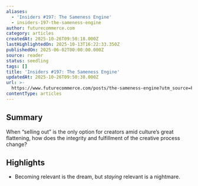 ```yaml
---
aliases:
  - 'Insiders #197: The Sameness Engine'
  - insiders-197-the-sameness-engine
author: futurecommerce.com
category: articles
createdAt: 2025-10-26T09:50:18.000Z
lastHighlightedOn: 2025-10-13T16:22:33.350Z
publishedOn: 2025-06-02T00:00:00.000Z
source: reader
status: seedling
tags: []
title: 'Insiders #197: The Sameness Engine'
updatedAt: 2025-10-26T09:50:38.000Z
url: >-
  https://www.futurecommerce.com/posts/the-sameness-engine?utm_source=FC+Insider&utm_campaign=1a2a95587d-EMAIL_CAMPAIGN_2025_08_11_08_18&utm_medium=email&utm_term=0_-1a2a95587d-450194598
contentType: articles
---
```

## Summary

When “selling out” is the only option for creators amid culture’s great flattening, how does the integrity and fulfillment of the creative process change?

## Highlights

- Becoming relevant is the dream, but _staying_ relevant is a nightmare.
